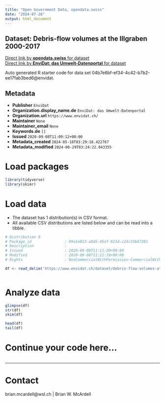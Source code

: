 ```yaml
---
title: "Open Government Data, opendata.swiss"
date: "2024-07-28"
output: html_document
---
```


## Dataset: Debris-flow volumes at the Illgraben 2000-2017



[Direct link by **opendata.swiss** for dataset](https://opendata.swiss/de/dataset/debris-flow-volumes-at-the-illgraben-2000-2017)<br>
[Direct link by **EnviDat: das Umwelt-Datenportal** for dataset](https://www.envidat.ch/#/metadata/debris-flow-volumes-at-the-illgraben-2000-2017)

Auto generated R starter code for data set 04b7e6bf-ef34-4c42-b7b2-ee17fab3bed6@envidat.

## Metadata

- **Publisher** `EnviDat`
- **Organization.display_name.de** `EnviDat: das Umwelt-Datenportal`
- **Organization.url** `https://www.envidat.ch/`
- **Maintainer** `None`
- **Maintainer_email** `None`
- **Keywords.de** `[]`
- **Issued** `2020-09-08T11:09:12+00:00`
- **Metadata_created** `2024-05-18T03:29:18.422767`
- **Metadata_modified** `2024-06-29T03:24:22.043355`


# Load packages

```r

library(tidyverse)
library(skimr)

```

# Load data

-   The dataset has 1 distribution(s) in CSV format.
-   All available CSV distributions are listed below and can be read into a tibble.

```r

# Distribution 0
# Package_id               : 09a1e813-a8d5-45af-921d-c24c33b67201
# Description              : 
# Issued                   : 2020-09-08T11:11:20+00:00
# Modified                 : 2020-09-08T11:11:19+00:00
# Rights                   : NonCommercialWithPermission-CommercialWithPermission-ReferenceRequired

df <- read_delim('https://www.envidat.ch/dataset/debris-flow-volumes-at-the-illgraben-2000-2017/resource/55b715bc-742a-4a5d-8728-314e7da4793e')



```

# Analyze data

```r

glimpse(df)
str(df)
skim(df)

head(df)
tail(df)

```

# Continue your code here...

```r

```

------------------------------------------------------------------------

# Contact

brian.mcardell@wsl.ch | Brian W. McArdell
